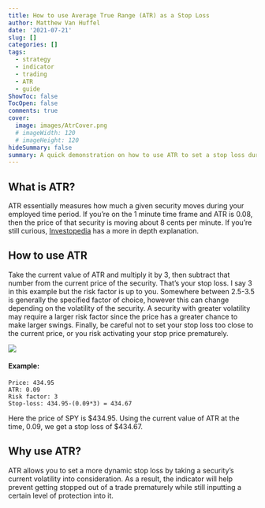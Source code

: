 ```yaml
---
title: How to use Average True Range (ATR) as a Stop Loss
author: Matthew Van Huffel
date: '2021-07-21'
slug: []
categories: []
tags: 
  - strategy
  - indicator
  - trading
  - ATR
  - guide
ShowToc: false
TocOpen: false
comments: true
cover:
  image: images/AtrCover.png
  # imageWidth: 120
  # imageHeight: 120
hideSummary: false
summary: A quick demonstration on how to use ATR to set a stop loss during a trade. 
---
```


## What is ATR?

ATR essentially measures how much a given security moves during your employed time period. If you're on the 1 minute time frame and ATR is 0.08, then the price of that security is moving about 8 cents per minute. If you're still curious, [Investopedia](https://www.investopedia.com/terms/a/atr.asp) has a more in depth explanation. 

## How to use ATR

Take the current value of ATR and multiply it by 3, then subtract that number from the current price of the security. That's your stop loss. I say 3 in this example but the risk factor is up to you. Somewhere between 2.5-3.5 is generally the specified factor of choice, however this can change depending on the volatility of the security. A security with greater volatility may require a larger risk factor since the price has a greater chance to make larger swings. Finally, be careful not to set your stop loss too close to the current price, or you risk activating your stop price prematurely. 

![](images/exampleatr.png)

#### Example:

```
Price: 434.95
ATR: 0.09
Risk factor: 3
Stop-loss: 434.95-(0.09*3) = 434.67
```
Here the price of SPY is $434.95. Using the current value of ATR at the time, 0.09, we get a stop loss of $434.67. 


## Why use ATR?

ATR allows you to set a more dynamic stop loss by taking a security's current volatility into consideration. As a result, the indicator will help prevent getting stopped out of a trade prematurely while still inputting a certain level of protection into it. 